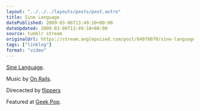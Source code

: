 ```yaml
---
layout: "../../../layouts/posts/post.astro"
title: Sine Language
datePublished: 2009-03-06T13:49:10+00:00
dateUpdated: 2009-03-06T13:49:10+00:00
source: tumblr stream
originalUrl: https://stream.anglepoised.com/post/84078070/sine-language-music-by-on-rails-direcected-by
tags: ["linklog"]
format: "video"
---
```



<Vimeo id="https://vimeo.com/3432472" />

[Sine Language][1].

Music by [On Rails][2].

Direcected by <a href="http://deathtotheflippers.com/">flippers</a>

Featured at [Geek Pop][3].

[1]: https://vimeo.com/3432472
[2]: http://myspace.com/onrails5000
[3]: http://geekpop.co.uk/
